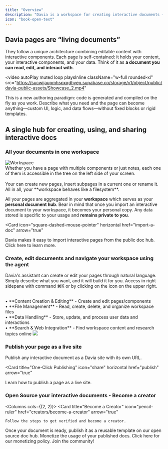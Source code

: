 ```yaml
---
title: "Overview"
description: "Davia is a workspace for creating interactive documents — pages that mix text, data, and AI-generated components."
icon: "book-open-text"
---
```



## Davia pages are “living documents”

They follow a unique architecture combining editable content with interactive components.
Each page is self-contained: it holds your content, your interactive components, and your data. Think of it as **a document you can read, edit, and interact with**.

<video
  autoPlay
  muted
  loop
  playsInline
  className="w-full rounded-xl"
  src="https://sucwjjaupmhspxqdhyep.supabase.co/storage/v1/object/public/davia-public-assets/Showcase_2.mp4"
></video>

This is a new authoring paradigm: code is generated and compiled on the fly as you work. Describe what you need and the page can become anything—custom UI,
logic, and data flows—without fixed blocks or rigid templates.

## A single hub for creating, using, and sharing interactive docs

### All your documents in one workspace

<Columns cols={2}>
  <Frame>
    <img
      src="images/workspace-filesystem.png"
      alt="Workspace"
      className="rounded-lg"
    ></img>
  </Frame>
  <Card title="On the left side of the screen your workspace">
    <br />
    Whether you have a page with multiple components or just notes, each one of them
    is accessible in the tree on the left side of your screen. <br />
    <br /> Your can create new pages, insert subpages in a current one or rename
    it. All in all, your **workspace behaves like a filesystem**.
  </Card>
</Columns>

All your pages are aggregated in your **workspace** which serves as your **personal document hub**.
Bear in mind that once you import an interactive document to your workspace, it becomes your personal copy. Any data stored is specific to your usage and **remains private to you**.

<Card
  icon="square-dashed-mouse-pointer"
  horizontal
  href="import-a-doc"
  arrow="true"
>
  Davia makes it easy to import interactive pages from the public doc hub. Click
  here to learn more.
</Card>

### Create, edit documents and navigate your workspace using the agent

Davia's assistant can create or edit your pages through natural language.
Simply describe what you want, and it will build it for you.
Access in right sidepane with command ⌘K or by clicking on the <ChatIcon /> icon on the upper right.

<Columns cols={2}>
  <Card title="This chat is your working partner. Here's what it can do:">
    <br /> • **Content Creation & Editing** - Create and edit pages/components
    <br /> • **File Management** - Read, create, delete, and organize workspace files
    <br /> • **Data Handling** - Store, update, and process user data and
    interactions
    <br /> • **Search & Web Integration** - Find workspace content and research topics
    online
  </Card>
  <Frame>
    <img src="images/left-chat.png" className="rounded-lg"></img>
  </Frame>
</Columns>

### Publish your page as a live site

Publish any interactive document as a Davia site with its own URL.

<Card
  title="One-Click Publishing"
  icon="share"
  horizontal
  href="publish"
  arrow="true"
>
  Learn how to publish a page as a live site.
</Card>

### Open Source your interactive documents - Become a creator

<Columns cols={(2, 2)}>
  <Card
    title="Become a Creator"
    icon="pencil-ruler"
    href="creators/become-a-creator"
    arrow="true"
  >
    Follow the steps to get verified and become a creator.
  </Card>
  <Card
    title="Publish as templates in seconds"
    icon="rss"
    href="creators/publishing-as-template"
    arrow="true"
  >
    Once your document is ready, publish it as a reusable template on our open
    source doc hub.
  </Card>
  <Card
    title="Start Earning"
    icon="hand-coins"
    href="creators/start-earning"
    arrow="true"
  >
    Monetize the usage of your published docs. Click here for our monetizing
    policy.
  </Card>
  <Card
    title="Share on our socials"
    icon="reddit"
    href="https://www.reddit.com/r/davia_ai"
  >
    Join the community!
  </Card>
</Columns>
